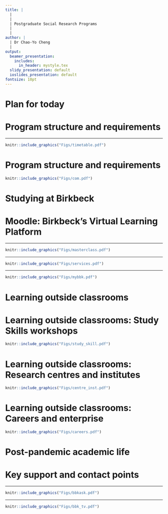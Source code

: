 ```yaml
---
title: |
  | 
  |
  | Postgraduate Social Research Programs 
  |
  |
author: |
  | Dr Chao-Yo Cheng
  |
output:
  beamer_presentation:
    includes:
      in_header: mystyle.tex
  slidy_presentation: default
  ioslides_presentation: default
fontsize: 10pt
---
```


# Plan for today

\begin{itemize}
  \item Program structure and requirements
  \vspace{0.2cm}
  \item Key learning resources and learning outside classrooms
  \vspace{0.2cm}
  \item Post-pandemic academic life at postgraduate level
  \vspace{0.2cm}
  \item Q\&A
\end{itemize}

# Program structure and requirements

\begin{itemize}
  \item Four 15-credit \textbf{research methods} modules (60 credits in total)
  \begin{itemize}
  \begin{small}
    \item Qualitative Social Research Methods and Qualitative Research Design
    \item Introduction to Quantitative Social Research, Applied Social Data Analysis in \texttt{R} and Advanced Topics in Quantitative Social Research
    \item Experiments in Social Science
  \end{small}  
  \end{itemize}
  \vspace{0.2cm}
  \item Two 30-credit \textbf{theory/subject} options (60 credits in total)
  \begin{itemize}
  \begin{small}
    \item MSc and PG Diploma: Investigating the Social World and Masterclass in Social Research
    \item MRes: Options from the corresponding subject areas 
  \end{small}
  \end{itemize}
  \vspace{0.2cm}
  \item \textbf{Social Research Dissertation} (60 credits), including dissertation workshops
\end{itemize}

---

\vspace{0.5cm}
```r
knitr::include_graphics("Figs/timetable.pdf")
```
\vspace{0.3cm}
\begin{center}
Core SR modules, 2023-2024
\end{center}

# Program structure and requirements

\begin{itemize}
  \item We offer flexible progression and exit degrees; you can 
  \vspace{0.1cm}
  \begin{itemize}
    \item Choose to finish your study in \textbf{one} (full-time) or \textbf{two} (part-time) years
    \item Audit modules and/or take modules outside your subject area
    \item Move on to MSc/MRes after you finish PG Cert/Diploma
    \item Exit with PG Cert/Diploma if you start with MSc/MRes
  \end{itemize}
  \vspace{0.2cm}
  \item You will revisit your module choices and/or your plan at/after Birkbeck with the program director in 1:1 progress check meetings
\end{itemize}
\vspace{0.2cm}
```r
knitr::include_graphics("Figs/com.pdf")
```

# Studying at Birkbeck

\begin{itemize}
  \item Each module has a handbook, with detailed description of contact points, aims and objectives, learning outcomes, syllabus, and assessment requirements
  \vspace{0.4cm}
  \item Most modules will be taught by pre-recorded lectures combined with in-person seminar or tutorial (for quantitative modules)
  \vspace{0.4cm}
  \item You will need to finish the readings before you come to in-person sessions and actively engage in class discussions and activities
  \vspace{0.4cm}
  \item Student will have the chance to provide constructive feedback (course representatives and module evaluation)
\end{itemize}

# Moodle: Birkbeck's Virtual Learning Platform

\begin{itemize}
  \item College services and and/or program information, see \textbf{Orientation-Surviving and Thriving at Birkbeck}
  \vspace{0.3cm}
  \item Course materials, including module handbooks, lecture recordings, readings and handouts
  \vspace{0.3cm}
  \item Dissertation module, where you can find information about Dissertation Guidance and workshop materials
\end{itemize}

---

```r
knitr::include_graphics("Figs/masterclass.pdf")
```

---

```r
knitr::include_graphics("Figs/services.pdf")
```

---

```r
knitr::include_graphics("Figs/mybbk.pdf")
```

# Learning outside classrooms

\begin{itemize}
  \item Birkbeck's Study Skills workshops
  \vspace{0.2cm}
  \item Birkbeck's research centres and institutes
  \vspace{0.2cm}
  \item Birkbeck's career services; opportunities on LinkedIn, \url{jobs.ac.uk}, and \url{idealist.org}
  \vspace{0.2cm}
  \item Libraries within and outside Birkbeck, such as the Senate House, SOAS, UCL, and the British Library -- check out \textbf{SCONUL}
  \vspace{0.2cm}
  \item Additional events and resources (e.g., UoL colleges, Turing and NCRM) outside Birkbeck
\end{itemize}

# Learning outside classrooms: Study Skills workshops

```r
knitr::include_graphics("Figs/study_skill.pdf")
```
\vspace{0.1cm}
\begin{center}
\begin{scriptsize}
\url{https://www.bbk.ac.uk/student-services/learning-development}
\end{scriptsize}
\end{center}

# Learning outside classrooms: Research centres and institutes

```r
knitr::include_graphics("Figs/centre_inst.pdf")
```
\vspace{0.1cm}
\begin{center}
\begin{scriptsize}
\url{https://www.bbk.ac.uk/research/centres}
\end{scriptsize}
\end{center}

# Learning outside classrooms: Careers and enterprise

```r
knitr::include_graphics("Figs/careers.pdf")
```
\vspace{0.1cm}
\begin{center}
\begin{scriptsize}
\url{https://www.bbk.ac.uk/student-services/careers-and-enterprise}
\end{scriptsize}
\end{center}

# Post-pandemic academic life

\begin{itemize}
  \item \textbf{Active learning}: We embrace \textit{interactive} learning. Come to in-person seminars/tutorials, having Watched the lecture videos and completed the readings or other preparation for the week
  \vspace{0.2cm}
  \item \textbf{Stability with flexibility}: We aim for stability, but acknowledge the need for flexibility
  \vspace{0.2cm}
  \item \textbf{Good communication}: We want to make this \textit{fantastic}: Please be your own best advocate and give us feedback and constructive suggestions!
  \vspace{0.2cm}
  \item \textbf{Safety}: We all want to keep you safe during your year at Birkbeck but need to work collaboratively with you to make that happen!
\end{itemize}

# Key support and contact points

\begin{itemize}
  \item Your program director: \textbf{Dr Chao-Yo Cheng} (\href{mailto:c.cheng@bbk.ac.uk}{\texttt{c.cheng@bbk.ac.uk}}) for academic and research questions; office hours \textbf{between 3-5pm on Fridays} via Microsoft Teams (or by appointment)
  \vspace{0.2cm}
  \item Your program administrator for admin/procedural questions
  \vspace{0.2cm}
  \item Your \textbf{module conveners and/or tutors} (see Moodle pages)
  \vspace{0.2cm}
  \item Your \textbf{dissertation supervisor} (TBD)
  \vspace{0.2cm}
  \item Birkbeck's \textbf{Student Services} for different services provided by the College
\end{itemize}

---

```r
knitr::include_graphics("Figs/bbkask.pdf")
```
\vspace{0.5cm}
\begin{itemize}
  \item All student inquiries should first be submitted to the \textbf{Ask} system
  \vspace{0.1cm}
  \item Unless instructed, students are suggested not email individual administrators
  \vspace{0.1cm}
  \item If unsure or encountering exceptional circumstances, get in touch with the program director for advice
\end{itemize}

---

\vspace{1cm}
```r
knitr::include_graphics("Figs/bbk_tv.pdf")
```
\vspace{0.5cm}
\begin{center}
Stay curious, stay active and stay healthy!
\end{center}
